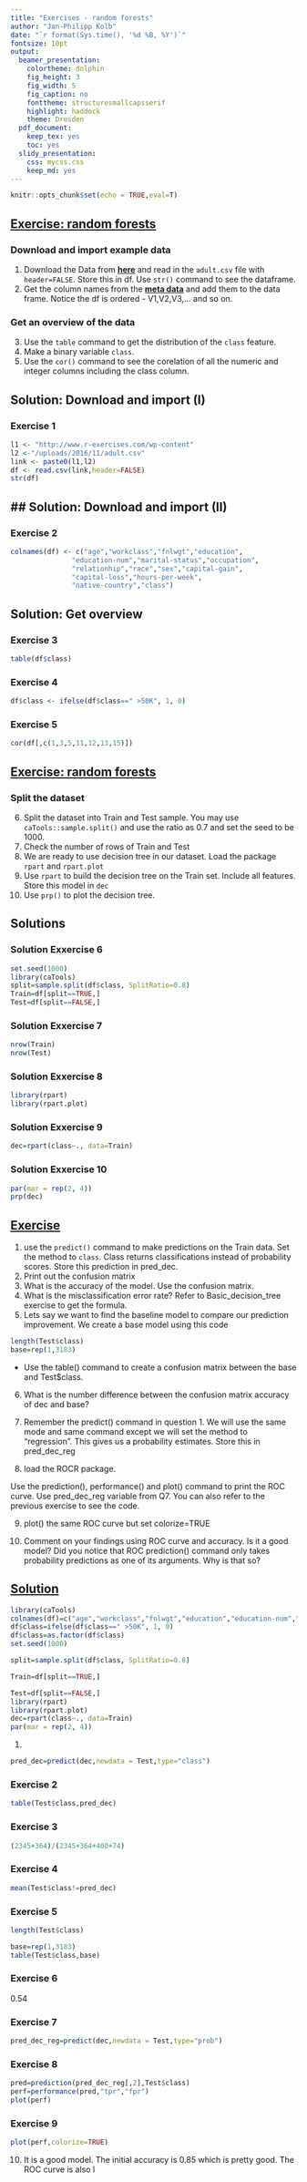 ```yaml
---
title: "Exercises - random forests"
author: "Jan-Philipp Kolb"
date: "`r format(Sys.time(), '%d %B, %Y')`"
fontsize: 10pt
output:
  beamer_presentation: 
    colortheme: dolphin
    fig_height: 3
    fig_width: 5
    fig_caption: no
    fonttheme: structuresmallcapsserif
    highlight: haddock
    theme: Dresden
  pdf_document: 
    keep_tex: yes
    toc: yes
  slidy_presentation: 
    css: mycss.css
    keep_md: yes
---
```


```r
knitr::opts_chunk$set(echo = TRUE,eval=T)
```

## [Exercise: random forests](https://www.r-exercises.com/2016/12/29/intermediate-tree-1/)

<!--
1
-->

### Download and import example data

1) Download the Data from [**here**](http://www.r-exercises.com/wp-content/uploads/2016/11/adult.csv)
and read in the `adult.csv` file with `header=FALSE`. Store this in df. Use `str()` command to see the dataframe. 
<!--
2

You are given the meta_data that goes with the CSV.
-->
2) Get the column names from the [**meta data**](http://www.r-exercises.com/wp-content/uploads/2016/11/adult_names.txt) and add them to the data frame. Notice the df is ordered - V1,V2,V3,... and so on. 
<!--
As a side note, it is always best practice to use that to match and see if all the columns are read in correctly.
-->

### Get an overview of the data

3) Use the `table` command to get the distribution of the `class` feature.
4) Make a binary variable `class`.
5) Use the `cor()` command to see the corelation of all the numeric and integer columns including the class column. 
<!--
Remember that numbers close to 1 means high corelation and number close to 0 means low. 
This will give you a rough idea for feature selection
-->

## Solution: Download and import (I)
<!--
## Solution: random forests 
### Download
-->
### Exercise 1

```r
l1 <- "http://www.r-exercises.com/wp-content"
l2 <-"/uploads/2016/11/adult.csv"
link <- paste0(l1,l2)
df <- read.csv(link,header=FALSE)
str(df)
```

<!--
## 'data.frame':	15916 obs. of  15 variables:
##  $ V1 : int  39 50 38 53 28 37 49 52 31 42 ...
##  $ V2 : Factor w/ 9 levels " ?"," Federal-gov",..: 8 7 5 5 5 5 5 7 5 5 ...
##  $ V3 : int  77516 83311 215646 234721 338409 284582 160187 209642 45781 159449 ...
##  $ V4 : Factor w/ 16 levels " 10th"," 11th",..: 10 10 12 2 10 13 7 12 13 10 ...
##  $ V5 : int  13 13 9 7 13 14 5 9 14 13 ...
##  $ V6 : Factor w/ 7 levels " Divorced"," Married-AF-spouse",..: 5 3 1 3 3 3 4 3 5 3 ...
##  $ V7 : Factor w/ 15 levels " ?"," Adm-clerical",..: 2 5 7 7 11 5 9 5 11 5 ...
##  $ V8 : Factor w/ 6 levels " Husband"," Not-in-family",..: 2 1 2 1 6 6 2 1 2 1 ...
##  $ V9 : Factor w/ 5 levels " Amer-Indian-Eskimo",..: 5 5 5 3 3 5 3 5 5 5 ...
##  $ V10: Factor w/ 2 levels " Female"," Male": 2 2 2 2 1 1 1 2 1 2 ...
##  $ V11: int  2174 0 0 0 0 0 0 0 14084 5178 ...
##  $ V12: int  0 0 0 0 0 0 0 0 0 0 ...
##  $ V13: int  40 13 40 40 40 40 16 45 50 40 ...
##  $ V14: Factor w/ 41 levels " ?"," Cambodia",..: 39 39 39 39 6 39 23 39 39 39 ...
##  $ V15: Factor w/ 2 levels " <=50K"," >50K": 1 1 1 1 1 1 1 2 2 2 ...


## Solution: random forests 

### Exercise 2  

-->

## ## Solution: Download and import (II)

### Exercise 2

```r
colnames(df) <- c("age","workclass","fnlwgt","education",
               "education-num","marital-status","occupation",
               "relationhip","race","sex","capital-gain",
               "capital-loss","hours-per-week",
               "native-country","class")
```


## Solution: Get overview

### Exercise 3


```r
table(df$class)
```


<!--
##  <=50K   >50K 
##  12097   3819
-->

### Exercise 4

```r
df$class <- ifelse(df$class==" >50K", 1, 0)
```

### Exercise 5

```r
cor(df[,c(1,3,5,11,12,13,15)])
```



<!--
##                        age       fnlwgt education-num capital-gain
## age             1.00000000 -0.079506361    0.02668698  0.066466487
## fnlwgt         -0.07950636  1.000000000   -0.04671504  0.000653693
## education-num   0.02668698 -0.046715043    1.00000000  0.117453069
## capital-gain    0.06646649  0.000653693    0.11745307  1.000000000
## capital-loss    0.06176551 -0.012139341    0.08090257 -0.031685331
## hours-per-week  0.05659864 -0.012345724    0.14528405  0.075715672
## class           0.22920766 -0.013067759    0.32856870  0.221049951
##                capital-loss hours-per-week       class
## age              0.06176551     0.05659864  0.22920766
## fnlwgt          -0.01213934    -0.01234572 -0.01306776
## education-num    0.08090257     0.14528405  0.32856870
## capital-gain    -0.03168533     0.07571567  0.22104995
## capital-loss     1.00000000     0.05439109  0.15366554
## hours-per-week   0.05439109     1.00000000  0.22544319
## class            0.15366554     0.22544319  1.00000000
-->




## [Exercise: random forests](https://www.r-exercises.com/2016/12/29/intermediate-tree-1/) 

### Split the dataset 

6) Split the dataset into Train and Test sample. You may use `caTools::sample.split()` and use the ratio as 0.7 and set the seed to be 1000. 
<!--
Make sure to install and load `caTools` package.
-->
7) Check the number of rows of Train and Test
8) We are ready to use decision tree in our dataset. Load the package `rpart` and `rpart.plot` 
<!--
If it is not installed, then use the `install.packages()` commmand.
-->
9) Use `rpart` to build the decision tree on the Train set. Include all features. Store this model in `dec`
10) Use `prp()` to plot the decision tree. 
<!--
If you get any error use `par(mar = rep(2, 4))` before the `prp()` command
-->


## Solutions

### Solution Exxercise 6

```r
set.seed(1000)
library(caTools)
split=sample.split(df$class, SplitRatio=0.8)
Train=df[split==TRUE,]
Test=df[split==FALSE,]
```

### Solution Exxercise 7  

```r
nrow(Train)
nrow(Test)
```

### Solution Exxercise 8  

```r
library(rpart)
library(rpart.plot)
```

### Solution Exxercise 9  

```r
dec=rpart(class~., data=Train)
```


### Solution Exxercise 10 

```r
par(mar = rep(2, 4))
prp(dec)
```


## [Exercise](https://www.r-exercises.com/2017/01/05/intermediate-tree-2/)

1) use the `predict()` command to make predictions on the Train data. Set the method to `class`. Class returns classifications instead of probability scores. Store this prediction in pred_dec.
2) Print out the confusion matrix
3) What is the accuracy of the model. Use the confusion matrix.
4) What is the misclassification error rate? Refer to Basic_decision_tree exercise to get the formula.
5) Lets say we want to find the baseline model to compare our prediction improvement. We create a base model using this code

```r
length(Test$class)
base=rep(1,3183)
```

- Use the table() command to create a confusion matrix between the base and Test$class.

6) What is the number difference between the confusion matrix accuracy of dec and base?

7) Remember the predict() command in question 1. We will use the same mode and same command except we will set the method to “regression”. This gives us a probability estimates. Store this in pred_dec_reg

8) load the ROCR package.

Use the prediction(), performance() and plot() command to print the ROC curve. Use pred_dec_reg variable from Q7. You can also refer to the previous exercise to see the code.

9) plot() the same ROC curve but set colorize=TRUE

10) Comment on your findings using ROC curve and accuracy. Is it a good model? Did you notice that ROC prediction() command only takes probability predictions as one of its arguments. Why is that so?

## [Solution](https://www.r-exercises.com/2017/01/05/intermediate-tree-2-2/)

```r
library(caTools)
colnames(df)=c("age","workclass","fnlwgt","education","education-num","marital-status","occupation","relationhip","race","sex","capital-gain","capital-loss","hours-per-week","native-country","class")
df$class=ifelse(df$class==" >50K", 1, 0)
df$class=as.factor(df$class)
set.seed(1000)

split=sample.split(df$class, SplitRatio=0.8)

Train=df[split==TRUE,]

Test=df[split==FALSE,]
library(rpart)
library(rpart.plot)
dec=rpart(class~., data=Train)
par(mar = rep(2, 4))
```

1)


```r
pred_dec=predict(dec,newdata = Test,type="class")
```

### Exercise 2

```r
table(Test$class,pred_dec)
```

<!--
##    pred_dec
##        0    1
##   0 2345   74
##   1  400  364
-->

### Exercise 3

```r
(2345+364)/(2345+364+400+74)
```

<!--
## [1] 0.8510839
-->

### Exercise 4

```r
mean(Test$class!=pred_dec)
```

<!--
## [1] 0.1489161
-->
### Exercise 5

```r
length(Test$class)
```

<!--
## [1] 3183
-->
```r
base=rep(1,3183)
table(Test$class,base)
```


<!--
##    base
##        1
##   0 2419
##   1  764
-->

### Exercise 6

0.54


### Exercise 7

```r
pred_dec_reg=predict(dec,newdata = Test,type="prob")
```


### Exercise 8

```r
pred=prediction(pred_dec_reg[,2],Test$class)
perf=performance(pred,"tpr","fpr")
plot(perf)
```


### Exercise 9

```r
plot(perf,colorize=TRUE)
```

10) It is a good model. The initial accuracy is 0.85 which is pretty good. The ROC curve is also l


<!--
https://www.r-exercises.com/2017/01/05/intermediate-tree-2/
https://github.com/eugeneyan/Statistical-Learning/blob/master/Chapter%208%20Exercises.R
-->